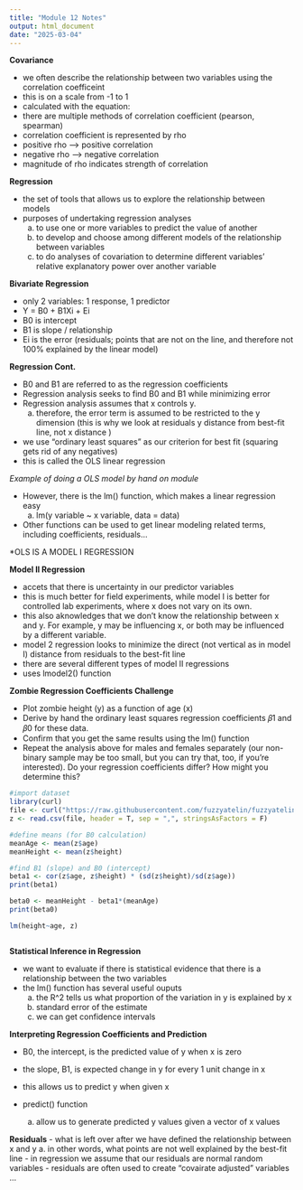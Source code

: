 ```yaml
---
title: "Module 12 Notes"
output: html_document
date: "2025-03-04"
---
```


**Covariance**

- we often describe the relationship between two variables using the correlation coefficeint
- this is on a scale from -1 to 1
- calculated with the equation: 
- there are multiple methods of correlation coefficient (pearson, spearman)
- correlation coefficient is represented by rho 
- positive rho --> positive correlation
- negative rho --> negative correlation
- magnitude of rho indicates strength of correlation 

**Regression**

- the set of tools that allows us to explore the relationship between models 
- purposes of undertaking regression analyses
    a. to use one or more variables to predict the value of another
    b. to develop and choose among different models of the relationship between variables
    c. to do analyses of covariation to determine different variables' relative explanatory power over another variable
    
**Bivariate Regression**

- only 2 variables: 1 response, 1 predictor
- Y = B0 + B1Xi + Ei
- B0 is intercept
- B1 is slope / relationship
- Ei is the error (residuals; points that are not on the line, and therefore not 100% explained by the linear model)

**Regression Cont.**

- B0 and B1 are referred to as the regression coefficients
- Regression analysis seeks to find B0 and B1 while minimizing error 
- Regression analysis assumes that x controls y. 
    a. therefore, the error term is assumed to be restricted to the y dimension (this is why we look at residuals y            distance from best-fit line, not x distance )
- we use "ordinary least squares" as our criterion for best fit (squaring gets rid of any negatives)
- this is called the OLS linear regression

*Example of doing a OLS model by hand on module*

- However, there is the lm() function, which makes a linear regression easy
    a. lm(y variable ~ x variable, data = data)
- Other functions can be used to get linear modeling related terms, including coefficients, residuals...

*OLS IS A MODEL I REGRESSION

**Model II Regression**

- accets that there is uncertainty in our predictor variables
- this is much better for field experiments, while model I is better for controlled lab experiments, where x does not vary on its own. 
- this also aknowledges that we don't know the relationship between x and y. For example, y may be influencing x, or both may be influenced by a different variable.
- model 2 regression looks to minimize the direct (not vertical as in model I) distance from residuals to the best-fit line
- there are several different types of model II regressions
- uses lmodel2() function

**Zombie Regression Coefficients Challenge**

- Plot zombie height (y) as a function of age (x)
- Derive by hand the ordinary least squares regression coefficients 𝛽1 and 𝛽0
for these data.
- Confirm that you get the same results using the lm() function
- Repeat the analysis above for males and females separately (our non-binary sample may be too small, but you can try that,   too, if you’re interested). Do your regression coefficients differ? How might you determine this?
```r
#import dataset
library(curl)
file <- curl("https://raw.githubusercontent.com/fuzzyatelin/fuzzyatelin.github.io/refs/heads/master/AN588_Spring25/zombies.csv")
z <- read.csv(file, header = T, sep = ",", stringsAsFactors = F)

#define means (for B0 calculation)
meanAge <- mean(z$age)
meanHeight <- mean(z$height)

#find B1 (slope) and B0 (intercept) 
beta1 <- cor(z$age, z$height) * (sd(z$height)/sd(z$age))
print(beta1)

beta0 <- meanHeight - beta1*(meanAge)
print(beta0)

lm(height~age, z)



```

**Statistical Inference in Regression**

- we want to evaluate if there is statistical evidence that there is a relationship between the two variables
- the lm() function has several useful ouputs
    a. the R^2 tells us what proportion of the variation in y is explained by x
    b. standard error of the estimate 
    c. we can get confidence intervals
    
**Interpreting Regression Coefficients and Prediction** 

- B0, the intercept, is the predicted value of y when x is zero
- the slope, B1, is expected change in y for every 1 unit change in x
- this allows us to predict y when given x

- predict() function
    a. allow us to generate predicted y values given a vector of x values
    
**Residuals**
- what is left over after we have defined the relationship between x and y
    a. in other words, what points are not well explained by the best-fit line
- in regression we assume that our residuals are normal random variables
- residuals are often used to create "covairate adjusted" variables ...




